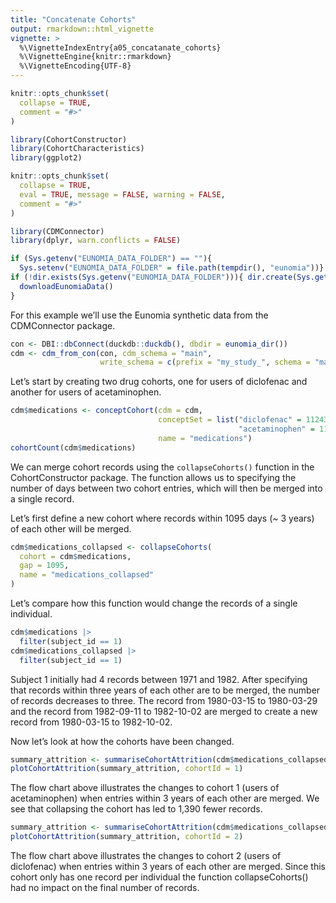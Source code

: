 ```yaml
---
title: "Concatenate Cohorts"
output: rmarkdown::html_vignette
vignette: >
  %\VignetteIndexEntry{a05_concatanate_cohorts}
  %\VignetteEngine{knitr::rmarkdown}
  %\VignetteEncoding{UTF-8}
---
```


```r
knitr::opts_chunk$set(
  collapse = TRUE,
  comment = "#>"
)
```

```r
library(CohortConstructor)
library(CohortCharacteristics)
library(ggplot2)
```

```r
knitr::opts_chunk$set(
  collapse = TRUE,
  eval = TRUE, message = FALSE, warning = FALSE,
  comment = "#>"
)

library(CDMConnector)
library(dplyr, warn.conflicts = FALSE)

if (Sys.getenv("EUNOMIA_DATA_FOLDER") == ""){
  Sys.setenv("EUNOMIA_DATA_FOLDER" = file.path(tempdir(), "eunomia"))}
if (!dir.exists(Sys.getenv("EUNOMIA_DATA_FOLDER"))){ dir.create(Sys.getenv("EUNOMIA_DATA_FOLDER"))
  downloadEunomiaData()  
}
```

For this example we'll use the Eunomia synthetic data from the CDMConnector package.

```r
con <- DBI::dbConnect(duckdb::duckdb(), dbdir = eunomia_dir())
cdm <- cdm_from_con(con, cdm_schema = "main", 
                    write_schema = c(prefix = "my_study_", schema = "main"))
```

Let's start by creating two drug cohorts, one for users of diclofenac and another for users of acetaminophen.

```r
cdm$medications <- conceptCohort(cdm = cdm, 
                                 conceptSet = list("diclofenac" = 1124300,
                                                   "acetaminophen" = 1127433), 
                                 name = "medications")
cohortCount(cdm$medications)
```
We can merge cohort records using the `collapseCohorts()` function in the CohortConstructor package. The function allows us to specifying the number of days between two cohort entries, which will then be merged into a single record.

Let's first define a new cohort where records within 1095 days (~ 3 years) of each other will be merged.

```r
cdm$medications_collapsed <- collapseCohorts(
  cohort = cdm$medications,
  gap = 1095,
  name = "medications_collapsed"
)
```

Let's compare how this function would change the records of a single individual.

```r
cdm$medications |>
  filter(subject_id == 1)
cdm$medications_collapsed |>
  filter(subject_id == 1)
```
Subject 1 initially had 4 records between 1971 and 1982. After specifying that records within three years of each other are to be merged, the number of records decreases to three. The record from 1980-03-15 to 1980-03-29 and the record from 1982-09-11 to 1982-10-02 are merged to create a new record from 1980-03-15 to 1982-10-02. 

Now let's look at how the cohorts have been changed. 

```r
summary_attrition <- summariseCohortAttrition(cdm$medications_collapsed)
plotCohortAttrition(summary_attrition, cohortId = 1)
```

The flow chart above illustrates the changes to cohort 1 (users of acetaminophen) when entries within 3 years of each other are merged. We see that collapsing the cohort has led to 1,390 fewer records.

```r
summary_attrition <- summariseCohortAttrition(cdm$medications_collapsed)
plotCohortAttrition(summary_attrition, cohortId = 2)
```

The flow chart above illustrates the changes to cohort 2 (users of diclofenac) when entries within 3 years of each other are merged. Since this cohort only has one record per individual the function collapseCohorts() had no impact on the final number of records.
